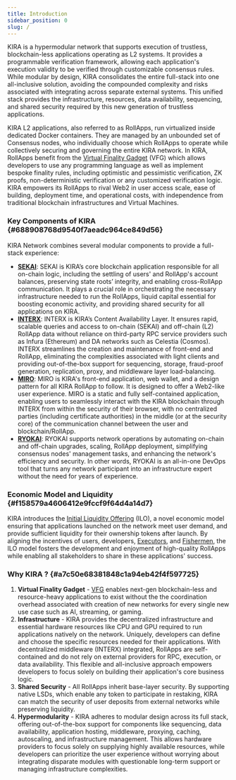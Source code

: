 ```yaml
---
title: Introduction
sidebar_position: 0
slug: /
---
```





KIRA is a hypermodular network that supports execution of trustless, blockchain-less applications operating as L2 systems. It provides a programmable verification framework, allowing each application's execution validity to be verified through customizable consensus rules. While modular by design, KIRA consolidates the entire full-stack into one all-inclusive solution, avoiding the compounded complexity and risks associated with integrating across separate external systems. This unified stack provides the infrastructure, resources, data availability, sequencing, and shared security required by this new generation of trustless applications.


KIRA L2 applications, also referred to as RollApps, run virtualized inside dedicated Docker containers. They are managed by an unbounded set of Consensus nodes, who individually choose which RollApps to operate while collectively securing and governing the entire KIRA network. In KIRA, RollApps benefit from the [Virtual Finality Gadget](/learn/bba461ae-7c67-4b66-8f1b-c51c887f2671) (VFG) which allows developers to use any programming language as well as implement bespoke finality rules, including optimistic and pessimistic verification, ZK proofs, non-deterministic verification or any customized verification logic. KIRA empowers its RollApps to rival Web2 in user access scale, ease of building, deployment time, and operational costs, with independence from traditional blockchain infrastructures and Virtual Machines.


### Key Components of KIRA {#688908768d9540f7aeadc964ce849d56}


KIRA Network combines several modular components to provide a full-stack experience:

- [**SEKAI**](/learn/bd45c7be-937d-4648-a162-5574b6a1c23e): SEKAI is KIRA’s core blockchain application responsible for all on-chain logic, including the settling of users' and RollApp's account balances, preserving state roots’ integrity, and enabling cross-RollApp communication. It plays a crucial role in orchestrating the necessary infrastructure needed to run the RollApps, liquid capital essential for boosting economic activity, and providing shared security for all applications on KIRA.
- [**INTERX**](/learn/f15d196e-9520-446e-918f-7f324ce286fe): INTERX is KIRA’s Content Availability Layer. It ensures rapid, scalable queries and access to on-chain (SEKAI) and off-chain (L2) RollApp data without reliance on third-party RPC service providers such as Infura (Ethereum) and DA networks such as Celestia (Cosmos). INTERX streamlines the creation and maintenance of front-end and RollApp, eliminating the complexities associated with light clients and providing out-of-the-box support for sequencing, storage, fraud-proof generation, replication, proxy, and middleware layer load-balancing.
- [**MIRO**](/learn/b5188aa1-563f-45e3-906a-9d71b80bd47a): MIRO is KIRA's front-end application, web wallet, and a design pattern for all KIRA RollApp to follow. It is designed to offer a Web2-like user experience. MIRO is a static and fully self-contained application, enabling users to seamlessly interact with the KIRA blockchain through INTERX from within the security of their browser, with no centralized parties (including certificate authorities) in the middle (or at the security core) of the communication channel between the user and blockchain/RollApp.
- [**RYOKAI**](/learn/2ac3bfb7-478c-4207-a290-051d9fa6124f): RYOKAI supports network operations by automating on-chain and off-chain upgrades, scaling, RollApp deployment, simplifying consensus nodes' management tasks, and enhancing the network's efficiency and security. In other words, RYOKAI is an all-in-one DevOps tool that turns any network participant into an infrastructure expert without the need for years of experience.

### Economic Model and Liquidity {#f158579a4606412e9fccf9f64d4a14d7}


KIRA introduces the [Initial Liquidity Offering](/learn/a6a660a6-3e5c-4a53-9ec3-14aa07f00351) (ILO), a novel economic model ensuring that applications launched on the network meet user demand, and provide sufficient liquidity for their ownership tokens after launch. By aligning the incentives of users, developers, [Executors](/learn/22c36797-10c8-40e4-9457-d8f1b6b4563b#feafa1b612854a9db40223bc3eeec3eb), and [Fishermen](/learn/22c36797-10c8-40e4-9457-d8f1b6b4563b#28e654b37c964ea79c36135ff0986a20), the ILO model fosters the development and enjoyment of high-quality RollApps while enabling all stakeholders to share in these applications' success.


### Why KIRA ? {#a7c50e68381848c1a94eb42f4f597725}

1. **Virtual Finality Gadget** - [VFG](/learn/bba461ae-7c67-4b66-8f1b-c51c887f2671) enables next-gen blockchain-less and resource-heavy applications to exist without the the coordination overhead associated with creation of new networks for every single new use case such as AI, streaming, or gaming.
2. **Infrastructure** - KIRA provides the decentralized infrastructure and essential hardware resources like CPU and GPU required to run applications natively on the network. Uniquely, developers can define and choose the specific resources needed for their applications. With decentralized middleware (INTERX) integrated, RollApps are self-contained and do not rely on external providers for RPC, execution, or data availability. This flexible and all-inclusive approach empowers developers to focus solely on building their application's core business logic.
3. **Shared Security** - All RollApps inherit base-layer security. By supporting native LSDs, which enable any token to participate in restaking, KIRA can match the security of user deposits from external networks while preserving liquidity.
4. **Hypermodularity** - KIRA adheres to modular design across its full stack, offering out-of-the-box support for components like sequencing, data availability, application hosting, middleware, proxying, caching, autoscaling, and infrastructure management. This allows hardware providers to focus solely on supplying highly available resources, while developers can prioritize the user experience without worrying about integrating disparate modules with questionable long-term support or managing infrastructure complexities.

